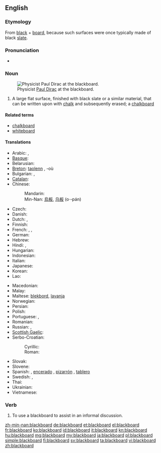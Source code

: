 ==English==
{{wikipedia}}

===Etymology===
From [[black]] + [[board]], because such surfaces were once typically made of black [[slate]].

===Pronunciation===
* {{audio|en-us-blackboard.ogg|Audio (US)}}

===Noun===
{{en-noun}}
[[Image:Diracb.jpg|thumb|right|Physicist [[w:Paul Dirac|Paul Dirac]] at the blackboard.]]

# A large flat surface, finished with black slate or a similar material, that can be written upon with [[chalk]] and subsequently erased; a [[chalkboard]]

====Related terms====
* [[chalkboard]]
* [[whiteboard]]

====Translations====
{{trans-top|a surface that can be written upon with chalk}}
* Arabic: {{t|ar|سبورة|f|tr=sabūra|sc=Arab}}, {{t|ar|لوح|m|tr=lawḥ|sc=Arab}}
* [[Basque]]: {{t-|eu|arbela|xs=Basque}}
* Belarusian: {{t|be|дошка|f|tr=dóška|sc=Cyrl}}
* [[Breton]]: [[taolenn]] {{f}}, -où {{p}}
* Bulgarian: {{t|bg|дъска|f|tr=dǎská|sc=Cyrl}}, {{t|bg|черна дъска|f|tr=čérna dǎská}}
* [[Catalan]]: {{t|ca|pissarra|f}}
* Chinese:
*: Mandarin: {{t+|cmn|黑板|tr=hēibǎn|sc=Hani}}
*: Min-Nan: [[烏板]], [[乌板]] (o·-pán)
* Czech: {{t-|cs|tabule|f}}
* Danish: {{t-|da|tavle|c}}
* Dutch: {{t+|nl|schoolbord|n}}, {{t|nl|bord|n}}
* Finnish: {{t+|fi|liitutaulu}}
* French: {{t|fr|tableau|m}}, {{t|fr|tableau noir|m}}, {{t|fr|ardoise|f}}
* German: {{t+|de|Tafel|f}}
* Hebrew: {{t|he|לוח|m|tr=luakh|sc=Hebr}}
* Hindi: {{t|hi|श्यामपट|tr=śyāmpaṭ|sc=Deva}}, {{t|hi|ब्लैकबोर्ड|tr=blaikborḍ|sc=Deva}}
* Hungarian: {{t|hu|iskolai tábla}}
* Indonesian: {{t|id|papan tulis}}
* Italian: {{t+|it|lavagna|f}}
* Japanese: {{t|ja|黒板|tr=こくばん, kokuban|sc=Jpan}}
* Korean: {{t+|ko|칠판|tr=chilpan|sc=Hang}}
* Lao: {{t|lo|ກະດານ|tr=kadaan|sc=Laoo}}
{{trans-mid}}
* Macedonian: {{t-|mk|табла|f|tr=tábla}}
* Malay: {{t|ms|papan hitam}}
* Maltese: [[blekbord]], [[lavanja]]
* Norwegian: {{t|no|tavle|m|f}}
* Persian: {{t|fa|تخته سیاه|tr=taxte-ye siyâh|sc=fa-Arab}}
* Polish: {{t+|pl|tablica|f}}
* Portuguese: {{t|pt|lousa|f}}, {{t|pt|quadro negro|m}}
* Romanian: {{t|ro|tablă|f}}
* Russian: {{t|ru|доска|f|tr=doská|sc=Cyrl}}, {{t|ru|классная доска|f|tr=klássnaja doská|sc=Cyrl}}
* [[Scottish Gaelic]]: {{t|gd|bòrd-dubh|m}}
* Serbo-Croatian:
*: Cyrillic: {{t|sh|табла|f}}
*: Roman: {{t|sh|tabla|f}}
* Slovak: {{t|sk|tabuľa|f}}
* Slovene: {{t|sl|tabla|f}}
* Spanish: {{t|es|pizarra|f}}, [[encerado]] {{m}} {{qualifier|Spain}}, [[pizarrón]] {{m}} {{qualifier|Latin America}}, [[tablero]] {{m}} {{qualifier|Colombia}}
* Swedish: {{t|sv|svart tavla|c}}, {{t|sv|skrivtavla|c}}
* Thai: {{t|th|กระดานดำ|tr=gràdaandam|sc=Thai}}
* Ukrainian: {{t|uk|дошка|f|tr=dóška|sc=Cyrl}}
* Vietnamese: {{t|vi|bảng đen}}
{{trans-bottom}}

===Verb===
{{en-verb}}

# To use a blackboard to assist in an informal discussion.

[[zh-min-nan:blackboard]]
[[de:blackboard]]
[[et:blackboard]]
[[el:blackboard]]
[[fr:blackboard]]
[[ko:blackboard]]
[[id:blackboard]]
[[it:blackboard]]
[[kn:blackboard]]
[[hu:blackboard]]
[[mg:blackboard]]
[[my:blackboard]]
[[ja:blackboard]]
[[pl:blackboard]]
[[simple:blackboard]]
[[fi:blackboard]]
[[sv:blackboard]]
[[ta:blackboard]]
[[vi:blackboard]]
[[zh:blackboard]]